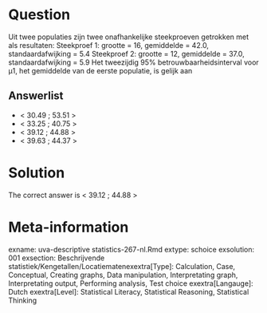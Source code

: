 Question
========

Uit twee populaties zijn twee onafhankelijke steekproeven getrokken met als resultaten:
Steekproef 1: grootte = 16, gemiddelde = 42.0, standaardafwijking = 5.4
Steekproef 2: grootte = 12, gemiddelde = 37.0, standaardafwijking = 5.9 Het tweezijdig 95% betrouwbaarheidsinterval voor µ1, het gemiddelde van de eerste populatie, is gelijk aan 

Answerlist
----------
* < 30.49 ; 53.51 >
* < 33.25 ; 40.75 >
* < 39.12 ; 44.88 >
* < 39.63 ; 44.37 >

Solution
========

The correct answer is  < 39.12 ; 44.88 > 

Meta-information
================
exname: uva-descriptive statistics-267-nl.Rmd 
extype: schoice 
exsolution: 001 
exsection: Beschrijvende statistiek/Kengetallen/Locatiematenexextra[Type]: Calculation, Case, Conceptual, Creating graphs, Data manipulation, Interpretating graph, Interpretating output, Performing analysis, Test choice 
exextra[Langauge]: Dutch 
exextra[Level]: Statistical Literacy, Statistical Reasoning, Statistical Thinking 
